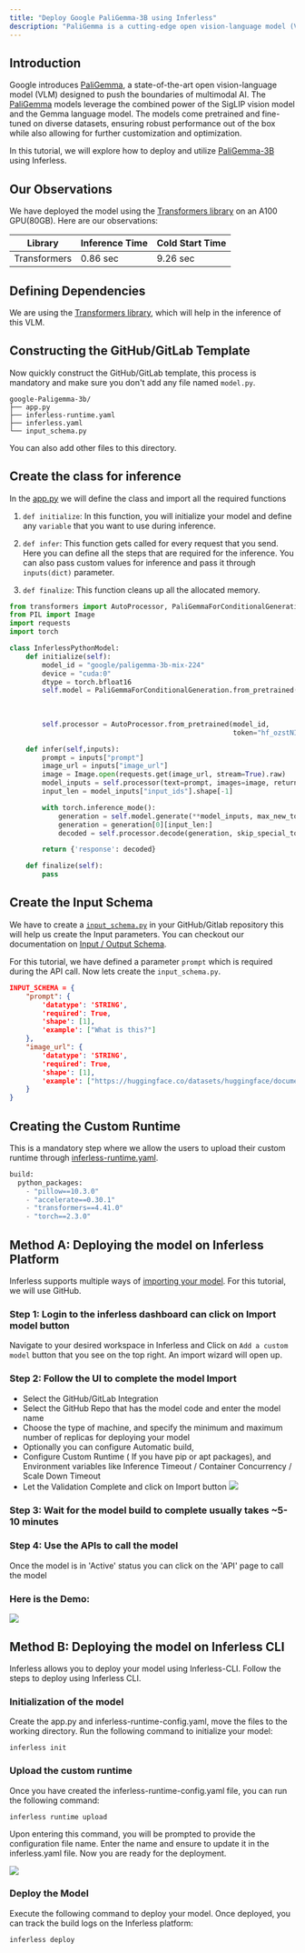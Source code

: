 ```yaml
---
title: "Deploy Google PaliGemma-3B using Inferless"
description: "PaliGemma is a cutting-edge open vision-language model (VLM) developed by Google. It is designed to understand and generate detailed insights from both images and text, making it a powerful tool for tasks such as image captioning, visual question answering, object detection, and object segmentation."
---
```


## Introduction

Google introduces [PaliGemma](https://ai.google.dev), a state-of-the-art open vision-language model (VLM) designed to push the boundaries of multimodal AI. The [PaliGemma](https://huggingface.co/models?search=paligemma) models leverage the combined power of the SigLIP vision model and the Gemma language model.
The models come pretrained and fine-tuned on diverse datasets, ensuring robust performance out of the box while also allowing for further customization and optimization.

In this tutorial, we will explore how to deploy and utilize [PaliGemma-3B](https://huggingface.co/google/paligemma-3b-pt-896) using Inferless.

## Our Observations

We have deployed the model using the [Transformers library](https://github.com/huggingface/transformers) on an A100 GPU(80GB). Here are our observations:

| Library         |  Inference Time | Cold Start Time |
| --------------- | --------------- | --------------- |
| Transformers    | 0.86 sec        | 9.26 sec        |

## Defining Dependencies

We are using the [Transformers library](https://github.com/huggingface/transformers), which will help in the inference of this VLM.

## Constructing the GitHub/GitLab Template

Now quickly construct the GitHub/GitLab template, this process is mandatory and make sure you don't add any file named `model.py`.

```
google-Paligemma-3b/
├── app.py
├── inferless-runtime.yaml
├── inferless.yaml
└── input_schema.py
```

You can also add other files to this directory.

## Create the class for inference

In the [app.py](https://github.com/inferless/google-Paligemma-3b/blob/main/app.py) we will define the class and import all the required functions

1.  `def initialize`: In this function, you will initialize your model and define any `variable` that you want to use during inference.

2.  `def infer`: This function gets called for every request that you send. Here you can define all the steps that are required for the inference. You can also pass custom values for inference and pass it through `inputs(dict)` parameter.

3.  `def finalize`: This function cleans up all the allocated memory.

```python
from transformers import AutoProcessor, PaliGemmaForConditionalGeneration
from PIL import Image
import requests
import torch

class InferlessPythonModel:
    def initialize(self):
        model_id = "google/paligemma-3b-mix-224"
        device = "cuda:0"
        dtype = torch.bfloat16
        self.model = PaliGemmaForConditionalGeneration.from_pretrained(model_id,
                                                                       torch_dtype=dtype,
                                                                       device_map=device,revision="bfloat16",
                                                                       token="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").eval()
        self.processor = AutoProcessor.from_pretrained(model_id,
                                                       token="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")

    def infer(self,inputs):
        prompt = inputs["prompt"]
        image_url = inputs["image_url"]
        image = Image.open(requests.get(image_url, stream=True).raw)
        model_inputs = self.processor(text=prompt, images=image, return_tensors="pt").to("cuda")
        input_len = model_inputs["input_ids"].shape[-1]

        with torch.inference_mode():
            generation = self.model.generate(**model_inputs, max_new_tokens=100, do_sample=False)
            generation = generation[0][input_len:]
            decoded = self.processor.decode(generation, skip_special_tokens=True)

        return {'response': decoded}

    def finalize(self):
        pass
```

## Create the Input Schema

We have to create a [`input_schema.py`](https://github.com/inferless/google-Paligemma-3b/blob/main/input_schema.py) in your GitHub/Gitlab repository this will help us create the Input parameters. You can checkout our documentation on [Input / Output Schema](https://docs.inferless.com/model-import/input-output-schema).

For this tutorial, we have defined a parameter `prompt` which is required during the API call. Now lets create the `input_schema.py`.

```JSON
INPUT_SCHEMA = {
    "prompt": {
        'datatype': 'STRING',
        'required': True,
        'shape': [1],
        'example': ["What is this?"]
    },
    "image_url": {
        'datatype': 'STRING',
        'required': True,
        'shape': [1],
        'example': ["https://huggingface.co/datasets/huggingface/documentation-images/resolve/main/transformers/tasks/car.jpg?download=true"]
    }
}
```

## Creating the Custom Runtime

This is a mandatory step where we allow the users to upload their custom runtime through [inferless-runtime.yaml](https://github.com/inferless/google-Paligemma-3b/blob/main/inferless-runtime.yaml).

```python
build:
  python_packages:
    - "pillow==10.3.0"
    - "accelerate==0.30.1"
    - "transformers==4.41.0"
    - "torch==2.3.0"
```

## Method A: Deploying the model on Inferless Platform
Inferless supports multiple ways of [importing your model](https://docs.inferless.com/model-import/file-structure-req/file-structure-requirements). For this tutorial, we will use GitHub.

### Step 1: Login to the inferless dashboard can click on Import model button
Navigate to your desired workspace in Inferless and Click on `Add a custom model` button that you see on the top right. An import wizard will open up.

### Step 2: Follow the UI to complete the model  Import
* Select the GitHub/GitLab Integration
* Select the GitHub Repo that has the model code and enter the model name
* Choose the type of machine, and specify the minimum and maximum number of replicas for deploying your model
* Optionally you can configure Automatic build,
* Configure Custom Runtime ( If you have pip or apt packages), and Environment variables like Inference Timeout / Container Concurrency / Scale Down Timeout 
* Let the Validation Complete and click on Import button
![](/images/import.jpg)

### Step 3: Wait for the model build to complete usually takes ~5-10 minutes

### Step 4: Use the APIs to call the model
Once the model is in 'Active' status you can click on the 'API' page to call the model

### Here is the Demo:

![](/gif/Peligemma.gif)

 

## Method B: Deploying the model on Inferless CLI

Inferless allows you to deploy your model using Inferless-CLI. Follow the steps to deploy using Inferless CLI.

### Initialization of the model

Create the app.py and inferless-runtime-config.yaml, move the files to the working directory. Run the following command to initialize your model:

```
inferless init
```

### Upload the custom runtime

Once you have created the inferless-runtime-config.yaml file, you can run the following command:

```
inferless runtime upload
```

Upon entering this command, you will be prompted to provide the configuration file name. Enter the name and ensure to update it in the inferless.yaml file. Now you are ready for the deployment.

![](/images/llama70b-6.png)

### Deploy the Model

Execute the following command to deploy your model. Once deployed, you can track the build logs on the Inferless platform:

```
inferless deploy
```